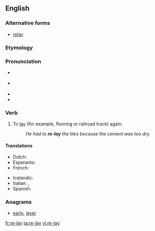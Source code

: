{{also|relay}}
==English==

===Alternative forms===
* [[relay]]

===Etymology===
{{prefix|re|lay}}

===Pronunciation===
* {{a|UK}} {{IPA|/ˌɹiːˈleɪ/}}
* {{a|US}} {{IPA|/ˌɻiˈleɪ/}}
* {{rhymes|iːleɪ}}
* {{homophones|lang=en|relay}}

===Verb===
{{en-verb|relays|relaying|relaid}}

# {{transitive}} To [[lay]] (for example, flooring or railroad track) again.
#: ''He had to '''re-lay''' the tiles because the cement was too dry.''

====Translations====
{{trans-top|to lay again}}
* Dutch: {{t-|nl|herleggen}}
* Esperanto: {{t-|eo|remeti}}
* French: {{t+|fr|remettre}}
{{trans-mid}}
* Icelandic: {{t-|is|endurleggja}}
* Italian: {{t-|it|ricollocare}}, {{t+|it|rimettere}}
* Spanish: {{t+|es|reponer}}
{{trans-bottom}}

===Anagrams===
* [[early#English|early]], [[layer#English|layer]]

[[fr:re-lay]]
[[ta:re-lay]]
[[vi:re-lay]]